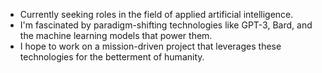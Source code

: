 - Currently seeking roles in the field of applied artificial intelligence.
- I'm fascinated by paradigm-shifting technologies like GPT-3, Bard, and the machine learning models that power them.
- I hope to work on a mission-driven project that leverages these technologies for the betterment of humanity.

